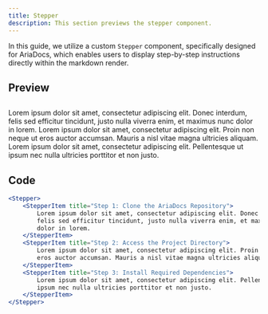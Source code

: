 ```yaml
---
title: Stepper
description: This section previews the stepper component.
---
```


In this guide, we utilize a custom `Stepper` component, specifically designed for AriaDocs, which enables users to display step-by-step instructions directly within the markdown render.

## Preview

##

<Stepper>
	<StepperItem title="Step 1: Clone the AriaDocs Repository">
		Lorem ipsum dolor sit amet, consectetur adipiscing elit. Donec interdum,
		felis sed efficitur tincidunt, justo nulla viverra enim, et maximus nunc
		dolor in lorem.
	</StepperItem>
	<StepperItem title="Step 2: Access the Project Directory">
		Lorem ipsum dolor sit amet, consectetur adipiscing elit. Proin non neque ut
		eros auctor accumsan. Mauris a nisl vitae magna ultricies aliquam.
	</StepperItem>
	<StepperItem title="Step 3: Install Required Dependencies">
		Lorem ipsum dolor sit amet, consectetur adipiscing elit. Pellentesque ut
		ipsum nec nulla ultricies porttitor et non justo.
	</StepperItem>
</Stepper>

## Code

```jsx
<Stepper>
	<StepperItem title="Step 1: Clone the AriaDocs Repository">
		Lorem ipsum dolor sit amet, consectetur adipiscing elit. Donec interdum,
		felis sed efficitur tincidunt, justo nulla viverra enim, et maximus nunc
		dolor in lorem.
	</StepperItem>
	<StepperItem title="Step 2: Access the Project Directory">
		Lorem ipsum dolor sit amet, consectetur adipiscing elit. Proin non neque ut
		eros auctor accumsan. Mauris a nisl vitae magna ultricies aliquam.
	</StepperItem>
	<StepperItem title="Step 3: Install Required Dependencies">
		Lorem ipsum dolor sit amet, consectetur adipiscing elit. Pellentesque ut
		ipsum nec nulla ultricies porttitor et non justo.
	</StepperItem>
</Stepper>
```
